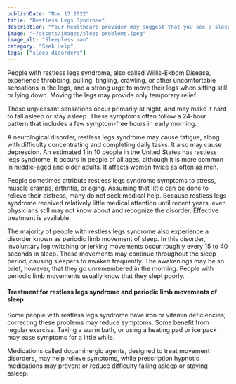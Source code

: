 ```yaml
---
publishDate: "Nov 13 2022"
title: "Restless Legs Syndrome"
description: "Your healthcare provider may suggest that you see a sleep specialist, and refer you to a sleep center in your area."
image: "~/assets/images/sleep-problems.jpeg"
image_alt: "Sleepless man"
category: "Seek Help"
tags: ["sleep disorders"]
---
```


People with restless legs syndrome, also called Willis-Ekbom Disease, experience throbbing, pulling, tingling, crawling, or other uncomfortable sensations in the legs, and a strong urge to move their legs when sitting still or lying down. Moving the legs may provide only temporary relief.

These unpleasant sensations occur primarily at night, and may make it hard to fall asleep or stay asleep. These symptoms often follow a 24-hour pattern that includes a few symptom-free hours in early morning.

A neurological disorder, restless legs syndrome may cause fatigue, along with difficulty concentrating and completing daily tasks. It also may cause depression. An estimated 1 in 10 people in the United States has restless legs syndrome. It occurs in people of all ages, although it is more common in middle-aged and older adults. It affects women twice as often as men.

People sometimes attribute restless legs syndrome symptoms to stress, muscle cramps, arthritis, or aging. Assuming that little can be done to relieve their distress, many do not seek medical help. Because restless legs syndrome received relatively little medical attention until recent years, even physicians still may not know about and recognize the disorder. Effective treatment is available.

The majority of people with restless legs syndrome also experience a disorder known as periodic limb movement of sleep. In this disorder, involuntary leg twitching or jerking movements occur roughly every 15 to 40 seconds in sleep. These movements may continue throughout the sleep period, causing sleepers to awaken frequently. The awakenings may be so brief, however, that they go unremembered in the morning. People with periodic limb movements usually know that they slept poorly.

#### Treatment for restless legs syndrome and periodic limb movements of sleep

Some people with restless legs syndrome have iron or vitamin deficiencies; correcting these problems may reduce symptoms. Some benefit from regular exercise. Taking a warm bath, or using a heating pad or ice pack may ease symptoms for a little while.

Medications called dopaminergic agents, designed to treat movement disorders, may help relieve symptoms, while prescription hypnotic medications may prevent or reduce difficulty falling asleep or staying asleep.